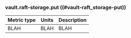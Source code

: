 ### vault.raft-storage.put ((#vault-raft_storage-put))

Metric type | Units | Description
----------- | ----- | -----------
BLAH     | BLAH    | BLAH
